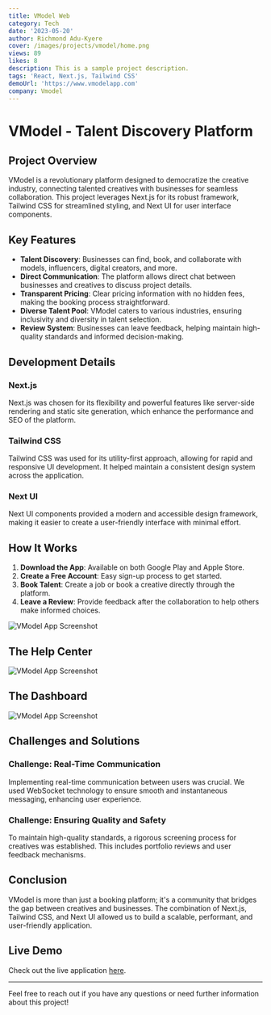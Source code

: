 ```yaml
---
title: VModel Web
category: Tech
date: '2023-05-20'
author: Richmond Adu-Kyere
cover: /images/projects/vmodel/home.png
views: 89
likes: 8
description: This is a sample project description.
tags: 'React, Next.js, Tailwind CSS'
demoUrl: 'https://www.vmodelapp.com'
company: Vmodel
---
```



# VModel - Talent Discovery Platform


## Project Overview

VModel is a revolutionary platform designed to democratize the creative industry, connecting talented creatives with businesses for seamless collaboration. This project leverages Next.js for its robust framework, Tailwind CSS for streamlined styling, and Next UI for user interface components.

## Key Features

- **Talent Discovery**: Businesses can find, book, and collaborate with models, influencers, digital creators, and more.
- **Direct Communication**: The platform allows direct chat between businesses and creatives to discuss project details.
- **Transparent Pricing**: Clear pricing information with no hidden fees, making the booking process straightforward.
- **Diverse Talent Pool**: VModel caters to various industries, ensuring inclusivity and diversity in talent selection.
- **Review System**: Businesses can leave feedback, helping maintain high-quality standards and informed decision-making.

## Development Details

### Next.js

Next.js was chosen for its flexibility and powerful features like server-side rendering and static site generation, which enhance the performance and SEO of the platform.

### Tailwind CSS

Tailwind CSS was used for its utility-first approach, allowing for rapid and responsive UI development. It helped maintain a consistent design system across the application.

### Next UI

Next UI components provided a modern and accessible design framework, making it easier to create a user-friendly interface with minimal effort.

## How It Works

1. **Download the App**: Available on both Google Play and Apple Store.
2. **Create a Free Account**: Easy sign-up process to get started.
3. **Book Talent**: Create a job or book a creative directly through the platform.
4. **Leave a Review**: Provide feedback after the collaboration to help others make informed choices.

![VModel App Screenshot](/images/projects/vmodel/creative.png)



## The Help Center 

![VModel App Screenshot](/images/projects/vmodel/help-center.png)


## The Dashboard

![VModel App Screenshot](/images/projects/vmodel/login.png)


## Challenges and Solutions


### Challenge: Real-Time Communication

Implementing real-time communication between users was crucial. We used WebSocket technology to ensure smooth and instantaneous messaging, enhancing user experience.


### Challenge: Ensuring Quality and Safety

To maintain high-quality standards, a rigorous screening process for creatives was established. This includes portfolio reviews and user feedback mechanisms.


## Conclusion

VModel is more than just a booking platform; it's a community that bridges the gap between creatives and businesses. The combination of Next.js, Tailwind CSS, and Next UI allowed us to build a scalable, performant, and user-friendly application.

## Live Demo

Check out the live application [here](https://www.vmodelapp.com).



---

Feel free to reach out if you have any questions or need further information about this project!




